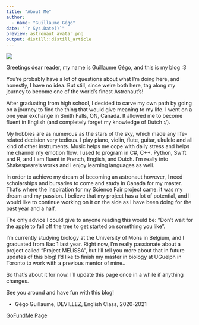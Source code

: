 ```yaml
---
title: "About Me"
author:
  - name: "Guillaume Gégo" 
date: "`r Sys.Date()`"
preview: astronaut_avatar.png
output: distill::distill_article
---
```


![](astronaut_avatar.png)

Greetings dear reader, my name is Guillaume Gégo, and this is my blog :3

You're probably have a lot of questions about what I'm doing here, and honestly, I have no idea. But still, since we're both here, tag along my journey to become one of the world's finest Astronaut's! 

After graduating from high school, I decided to carve my own path by going on a journey to find the thing that would give meaning to my life. I went on a one year exchange in Smith Falls, ON, Canada. It allowed me to become fluent in English (and completely forget my knowledge of Dutch :/).

My hobbies are as numerous as the stars of the sky, which made any life-related decision very tedious. I play piano, violin, flute, guitar, ukulele and all kind of other instruments. Music helps me cope with daily stress and helps me channel  my emotion flow. I used to program in C#, C++, Python, Swift and R, and I am fluent in French, English, and Dutch. I'm really into Shakespeare's works and I enjoy learning languages as well.

In order to achieve my dream of becoming an astronaut however, I need scholarships and bursaries to come and study in Canada for my master. That’s where the inspiration for my Science Fair project came: it was my dream and my passion. I believe that my project has a lot of potential, and I would like to continue working on it on the side as I have been doing for the past year and a half. 

The only advice I could give to anyone reading this would be: “Don’t wait for the apple to fall off the tree to get started on something you like”.

I'm currently studying biology at the University of Mons in Belgium, and I graduated from Bac 1 last year. Right now, I'm really passionate about a project called "Project MELiSSA", but I'll tell you more about that in future updates of this blog! I'd like to finish my master in biology at UGuelph in Toronto to work with a previous mentor of mine..

So that's about it for now! I'll update this page once in a while if anything changes.

See you around and have fun with this blog!

- Gégo Guillaume, DEVILLEZ, English Class, 2020-2021

[GoFundMe Page](https://www.gofundme.com/f/Help-me-grow-plants-on-Mars-by-funding-my-studies)
